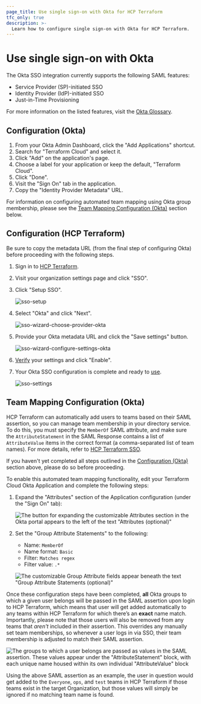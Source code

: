 ```yaml
---
page_title: Use single sign-on with Okta for HCP Terraform
tfc_only: true
description: >-
  Learn how to configure single sign-on with Okta for HCP Terraform.
---
```


# Use single sign-on with Okta

The Okta SSO integration currently supports the following SAML features:

- Service Provider (SP)-initiated SSO
- Identity Provider (IdP)-initiated SSO
- Just-in-Time Provisioning

For more information on the listed features, visit the [Okta Glossary](https://help.okta.com/en/prod/Content/Topics/Reference/glossary.htm).

## Configuration (Okta)

1. From your Okta Admin Dashboard, click the "Add Applications" shortcut.
1. Search for "Terraform Cloud" and select it.
1. Click "Add" on the application's page.
1. Choose a label for your application or keep the default, "Terraform Cloud".
1. Click "Done".
1. Visit the "Sign On" tab in the application.
1. Copy the "Identity Provider Metadata" URL.

For information on configuring automated team mapping using Okta group membership, please see the [Team Mapping Configuration (Okta)](#team-mapping-configuration-okta-) section below.

## Configuration (HCP Terraform)

Be sure to copy the metadata URL (from the final step of configuring Okta) before proceeding with the following steps.

1. Sign in to [HCP Terraform](https://app.terraform.io/).

1. Visit your organization settings page and click "SSO".

1. Click "Setup SSO".

   ![sso-setup](/img/docs/setup.png)

1. Select "Okta" and click "Next".

   ![sso-wizard-choose-provider-okta](/img/docs/wizard-choose-provider-okta.png)

1. Provide your Okta metadata URL and click the "Save settings" button.

   ![sso-wizard-configure-settings-okta](/img/docs/wizard-configure-settings-okta.png)

1. [Verify](/terraform/cloud-docs/users-teams-organizations/single-sign-on/testing) your settings and click "Enable".

1. Your Okta SSO configuration is complete and ready to [use](/terraform/cloud-docs/users-teams-organizations/single-sign-on#signing-in-with-sso).

   ![sso-settings](/img/docs/settings-okta.png)

## Team Mapping Configuration (Okta)

HCP Terraform can automatically add users to teams based on their SAML assertion, so you can manage team membership in your directory service. To do this, you must specify the `MemberOf` SAML attribute, and make sure the `AttributeStatement` in the SAML Response contains a list of `AttributeValue` items in the correct format (a comma-separated list of team names). For more details, refer to [HCP Terraform SSO](/terraform/cloud-docs/users-teams-organizations/single-sign-on).

If you haven't yet completed all steps outlined in the [Configuration (Okta)](#configuration-okta-) section above, please do so before proceeding.

To enable this automated team mapping functionality, edit your Terraform Cloud Okta Application and complete the following steps:

1. Expand the "Attributes" section of the Application configuration (under the "Sign On" tab):

   ![The button for expanding the customizable Attributes section in the Okta portal appears to the left of the text "Attributes (optional)"](/img/docs/okta-attribute-settings.png)

1. Set the "Group Attribute Statements" to the following:

   - Name: `MemberOf`
   - Name format: `Basic`
   - Filter: `Matches regex`
   - Filter value: `.*`

   ![The customizable Group Attribute fields appear beneath the text "Group Attribute Statements (optional)"](/img/docs/okta-team-mapping.png)

Once these configuration steps have been completed, **all** Okta groups to which a given user belongs will be passed in the SAML assertion upon login to HCP Terraform, which means that user will get added automatically to any teams within HCP Terraform for which there’s an **exact** name match.  Importantly, please note that those users will also be removed from any teams that _aren't_ included in their assertion. This overrides any manually set team memberships, so whenever a user logs in via SSO, their team membership is adjusted to match their SAML assertion.

![The groups to which a user belongs are passed as values in the SAML assertion.  These values appear under the "AttributeStatement" block, with each unique name housed within its own individual "AttributeValue" block](/img/docs/okta-saml-assertion.png)

Using the above SAML assertion as an example, the user in question would get added to the `Everyone`, `ops`, and `test` teams in HCP Terraform if those teams exist in the target Organization, but those values will simply be ignored if no matching team name is found.
